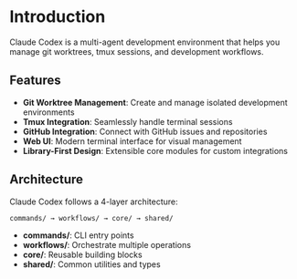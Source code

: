 # Introduction

Claude Codex is a multi-agent development environment that helps you manage git worktrees, tmux sessions, and development workflows.

## Features

- **Git Worktree Management**: Create and manage isolated development environments
- **Tmux Integration**: Seamlessly handle terminal sessions
- **GitHub Integration**: Connect with GitHub issues and repositories  
- **Web UI**: Modern terminal interface for visual management
- **Library-First Design**: Extensible core modules for custom integrations

## Architecture

Claude Codex follows a 4-layer architecture:

```
commands/ → workflows/ → core/ → shared/
```

- **commands/**: CLI entry points
- **workflows/**: Orchestrate multiple operations  
- **core/**: Reusable building blocks
- **shared/**: Common utilities and types